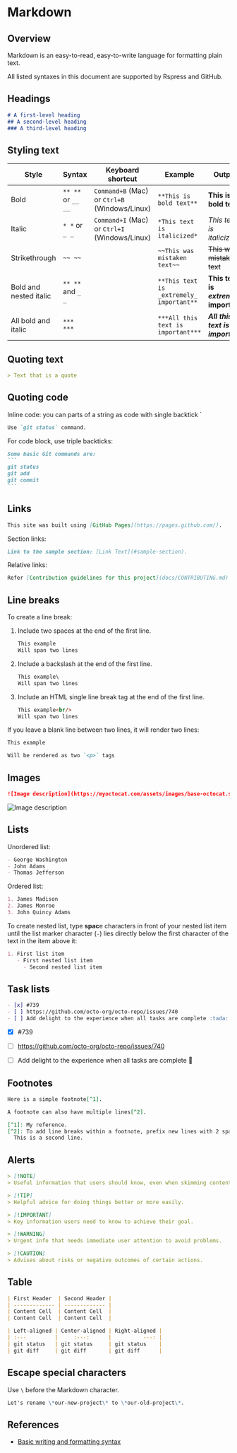 # Markdown

## Overview

Markdown is an easy-to-read, easy-to-write language for formatting plain text.

All listed syntaxes in this document are supported by Rspress and GitHub.


## Headings

```md
# A first-level heading
## A second-level heading
### A third-level heading
```

## Styling text

Style | Syntax | Keyboard shortcut | Example | Output
-- | -- | -- | -- | --
Bold | `** **` or `__ __` | `Command+B` (Mac) or `Ctrl+B` (Windows/Linux) | `**This is bold text**` | **This is bold text**
Italic | `* *` or `_ _` | `Command+I` (Mac) or `Ctrl+I` (Windows/Linux) | `*This text is italicized*` | *This text is italicized*
Strikethrough | `~~ ~~` |   | `~~This was mistaken text~~` | ~~This was mistaken text~~
Bold and nested italic | `** **` and `_ _` |   | `**This text is _extremely_ important**` | **This text is _extremely_ important**
All bold and italic | `*** ***` |   | `***All this text is important***` | ***All this text is important***


## Quoting text

```md
> Text that is a quote
```

## Quoting code

Inline code: you can parts of a string as code with single backtick \`

```md
Use `git status` command.
```

For code block, use triple backticks:

````md
Some basic Git commands are:
```
git status
git add
git commit
```
````

## Links

```md
This site was built using [GitHub Pages](https://pages.github.com/).
```

Section links:

```md
Link to the sample section: [Link Text](#sample-section).
```

Relative links:

```md
Refer [Contribution guidelines for this project](docs/CONTRIBUTING.md).
```

## Line breaks

To create a line break:
1. Include two spaces at the end of the first line.
   ```md
   This example  
   Will span two lines
   ```
2. Include a backslash at the end of the first line.
   ```md
   This example\
   Will span two lines
   ```
3. Include an HTML single line break tag at the end of the first line.
   ```md
   This example<br/>
   Will span two lines
   ```

If you leave a blank line between two lines, it will render two lines:
```md
This example

Will be rendered as two `<p>` tags
```


## Images

```md
![Image description](https://myoctocat.com/assets/images/base-octocat.svg)
```

![Image description](https://myoctocat.com/assets/images/base-octocat.svg)


## Lists

Unordered list:
```md
- George Washington
- John Adams
- Thomas Jefferson
```

Ordered list:
```md
1. James Madison
2. James Monroe
3. John Quincy Adams
```

To create nested list, type **spac**e characters in front of your nested list item until the list marker character (`-`) lies directly below the first character of the text in the item above it:
```md
1. First list item
   - First nested list item
     - Second nested list item
```

## Task lists

```md
- [x] #739
- [ ] https://github.com/octo-org/octo-repo/issues/740
- [ ] Add delight to the experience when all tasks are complete :tada:
```

- [x] #739
- [ ] https://github.com/octo-org/octo-repo/issues/740
- [ ] Add delight to the experience when all tasks are complete :tada:


## Footnotes

```md
Here is a simple footnote[^1].

A footnote can also have multiple lines[^2].

[^1]: My reference.
[^2]: To add line breaks within a footnote, prefix new lines with 2 spaces.
  This is a second line.
```


## Alerts

```md
> [!NOTE]
> Useful information that users should know, even when skimming content.

> [!TIP]
> Helpful advice for doing things better or more easily.

> [!IMPORTANT]
> Key information users need to know to achieve their goal.

> [!WARNING]
> Urgent info that needs immediate user attention to avoid problems.

> [!CAUTION]
> Advises about risks or negative outcomes of certain actions.
```


## Table

```md
| First Header  | Second Header |
| ------------- | ------------- |
| Content Cell  | Content Cell  |
| Content Cell  | Content Cell  |

| Left-aligned | Center-aligned | Right-aligned |
| :---         |     :---:      |          ---: |
| git status   | git status     | git status    |
| git diff     | git diff       | git diff      |
```


## Escape special characters

Use `\` before the Markdown character.

```md
Let's rename \*our-new-project\* to \*our-old-project\*.
```


## References

- [Basic writing and formatting syntax](https://docs.github.com/en/get-started/writing-on-github/getting-started-with-writing-and-formatting-on-github/basic-writing-and-formatting-syntax)